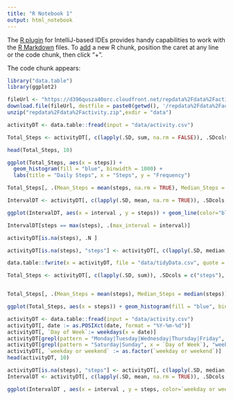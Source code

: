 ---
title: "R Notebook 1"
output: html_notebook
---

The [R plugin](https://www.jetbrains.com/help/pycharm/r-plugin-support.html) for IntelliJ-based IDEs provides
handy capabilities to work with the [R Markdown](https://www.jetbrains.com/help/pycharm/r-markdown.html) files.
To [add](https://www.jetbrains.com/help/pycharm/r-markdown.html#add-code-chunk) a new R chunk,
position the caret at any line or the code chunk, then click "+".

The code chunk appears:
```{r}
library("data.table")
library(ggplot2)

fileUrl <- "https://d396qusza40orc.cloudfront.net/repdata%2Fdata%2Factivity.zip"
download.file(fileUrl, destfile = paste0(getwd(), '/repdata%2Fdata%2Factivity.zip'), method = "curl")
unzip("repdata%2Fdata%2Factivity.zip",exdir = "data")
```
```{r}
activityDT <- data.table::fread(input = "data/activity.csv")

Total_Steps <- activityDT[, c(lapply(.SD, sum, na.rm = FALSE)), .SDcols = c("steps"), by = .(date)]

head(Total_Steps, 10)
```
```{r}
ggplot(Total_Steps, aes(x = steps)) +
  geom_histogram(fill = "blue", binwidth = 1000) +
  labs(title = "Daily Steps", x = "Steps", y = "Frequency")
```
```{r}
Total_Steps[, .(Mean_Steps = mean(steps, na.rm = TRUE), Median_Steps = median(steps, na.rm = TRUE))]
```
```{r}
IntervalDT <- activityDT[, c(lapply(.SD, mean, na.rm = TRUE)), .SDcols = c("steps"), by = .(interval)]

ggplot(IntervalDT, aes(x = interval , y = steps)) + geom_line(color="blue", size=1) + labs(title = "Avg. Daily Steps", x = "Interval", y = "Avg. Steps per day")
```
```{r}
IntervalDT[steps == max(steps), .(max_interval = interval)]
```
```{r}
activityDT[is.na(steps), .N ]

```
```{r}

activityDT[is.na(steps), "steps"] <- activityDT[, c(lapply(.SD, median, na.rm = TRUE)), .SDcols = c("steps")]

data.table::fwrite(x = activityDT, file = "data/tidyData.csv", quote = FALSE)
```
```{r}

Total_Steps <- activityDT[, c(lapply(.SD, sum)), .SDcols = c("steps"), by = .(date)]


Total_Steps[, .(Mean_Steps = mean(steps), Median_Steps = median(steps))]
```
```{r}
ggplot(Total_Steps, aes(x = steps)) + geom_histogram(fill = "blue", binwidth = 1000) + labs(title = "Daily Steps", x = "Steps", y = "Frequency")
```
```{r}

activityDT <- data.table::fread(input = "data/activity.csv")
activityDT[, date := as.POSIXct(date, format = "%Y-%m-%d")]
activityDT[, `Day of Week`:= weekdays(x = date)]
activityDT[grepl(pattern = "Monday|Tuesday|Wednesday|Thursday|Friday", x = `Day of Week`), "weekday or weekend"] <- "weekday"
activityDT[grepl(pattern = "Saturday|Sunday", x = `Day of Week`), "weekday or weekend"] <- "weekend"
activityDT[, `weekday or weekend` := as.factor(`weekday or weekend`)]
head(activityDT, 10)
```
```{r}
activityDT[is.na(steps), "steps"] <- activityDT[, c(lapply(.SD, median, na.rm = TRUE)), .SDcols = c("steps")]
IntervalDT <- activityDT[, c(lapply(.SD, mean, na.rm = TRUE)), .SDcols = c("steps"), by = .(interval, `weekday or weekend`)]

ggplot(IntervalDT , aes(x = interval , y = steps, color=`weekday or weekend`)) + geom_line() + labs(title = "Avg. Daily Steps by Weektype", x = "Interval", y = "No. of Steps") + facet_wrap(~`weekday or weekend` , ncol = 1, nrow=2)
```
